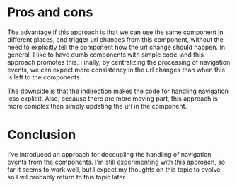 # Pros and cons

The advantage if this approach is that we can use the same component in different places,
and trigger url changes from this component, without the need to explicitly tell the component
how the url change should happen. In general, I like to have dumb components with simple code,
and this approach promotes this. Finally, by centralizing the processing of navigation events,
we can expect more consistency in the url changes than when this is left to the components.

The downside is that the indirection makes the code for handling navigation less explicit. Also,
because there are more moving part, this approach is more complex then simply updating the url
in the component.

# Conclusion

I've introduced an approach for decoupling the handling of navigation events from the components.
I'm still experimenting with this approach, so far it seems to work well, but I expect my
thoughts on this topic to evolve, so I wil probably return to this topic later.
